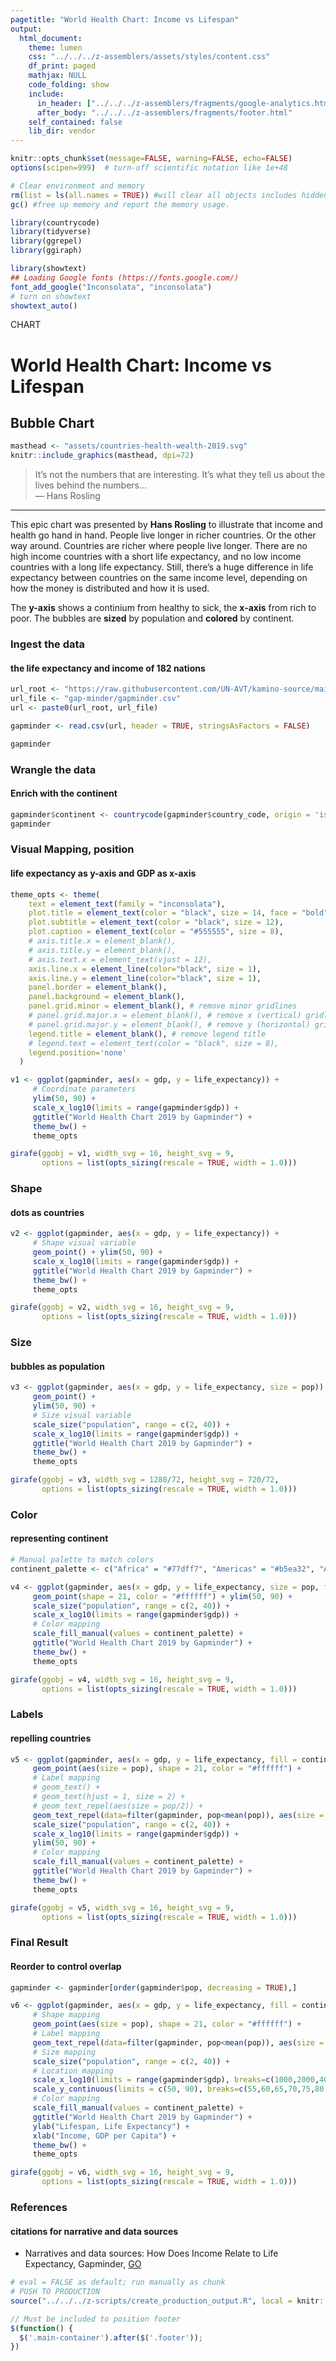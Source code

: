 ```yaml
---
pagetitle: "World Health Chart: Income vs Lifespan"
output: 
  html_document:
    theme: lumen
    css: "../../../z-assemblers/assets/styles/content.css"
    df_print: paged
    mathjax: NULL
    code_folding: show
    include:
      in_header: ["../../../z-assemblers/fragments/google-analytics.html", "../../../z-assemblers/fragments/header.html"]
      after_body: "../../../z-assemblers/fragments/footer.html"
    self_contained: false
    lib_dir: vendor
---
```


```r

knitr::opts_chunk$set(message=FALSE, warning=FALSE, echo=FALSE)
options(scipen=999)  # turn-off scientific notation like 1e+48

# Clear environment and memory
rm(list = ls(all.names = TRUE)) #will clear all objects includes hidden objects.
gc() #free up memory and report the memory usage.

library(countrycode)
library(tidyverse)
library(ggrepel)
library(ggiraph)

library(showtext)
## Loading Google fonts (https://fonts.google.com/)
font_add_google("Inconsolata", "inconsolata")
# turn on showtext
showtext_auto()

```

<div class="activity">
CHART  
</div>

# World Health Chart: Income vs Lifespan
## Bubble Chart

```r

masthead <- "assets/countries-health-wealth-2019.svg"
knitr::include_graphics(masthead, dpi=72)

```


> It’s not the numbers that are interesting. It’s what they tell us about the lives behind the numbers...\
--- Hans Rosling\

***

This epic chart was presented by __Hans Rosling__ to illustrate that income and health go hand in hand. People live longer in richer countries. Or the other way around. Countries are richer where people live longer. There are no high income countries with a short life expectancy, and no low income countries with a long life expectancy. Still, there’s a huge difference in life expectancy between countries on the same income level, depending on how the money is distributed and how it is used.

The __y-axis__ shows a continium from healthy to sick, the __x-axis__ from rich to poor. The bubbles are __sized__ by population and __colored__ by continent.

### Ingest the data
#### the life expectancy and income of 182 nations


```r

url_root <- "https://raw.githubusercontent.com/UN-AVT/kamino-source/main/sources/0-shared/data/"
url_file <- "gap-minder/gapminder.csv"
url <- paste0(url_root, url_file)

gapminder <- read.csv(url, header = TRUE, stringsAsFactors = FALSE)

gapminder


```

### Wrangle the data
#### Enrich with the continent

```r

gapminder$continent <- countrycode(gapminder$country_code, origin = 'iso3c', destination = 'continent')
gapminder

```


### Visual Mapping, position
#### life expectancy as y-axis and GDP as x-axis

```r

theme_opts <- theme(
    text = element_text(family = "inconsolata"), 
    plot.title = element_text(color = "black", size = 14, face = "bold"),
    plot.subtitle = element_text(color = "black", size = 12),
    plot.caption = element_text(color = "#555555", size = 8),
    # axis.title.x = element_blank(),
    # axis.title.y = element_blank(),
    # axis.text.x = element_text(vjust = 12),
    axis.line.x = element_line(color="black", size = 1),
    axis.line.y = element_line(color="black", size = 1),
    panel.border = element_blank(),
    panel.background = element_blank(),
    panel.grid.minor = element_blank(), # remove minor gridlines
    # panel.grid.major.x = element_blank(), # remove x (vertical) gridlines
    # panel.grid.major.y = element_blank(), # remove y (horizontal) gridlines
    legend.title = element_blank(), # remove legend title
    # legend.text = element_text(color = "black", size = 8),
    legend.position='none'
  )

v1 <- ggplot(gapminder, aes(x = gdp, y = life_expectancy)) +
     # Coordinate parameters
     ylim(50, 90) +
     scale_x_log10(limits = range(gapminder$gdp)) +
     ggtitle("World Health Chart 2019 by Gapminder") + 
     theme_bw() +
     theme_opts

girafe(ggobj = v1, width_svg = 16, height_svg = 9,
       options = list(opts_sizing(rescale = TRUE, width = 1.0)))

```


### Shape
#### dots as countries

```r

v2 <- ggplot(gapminder, aes(x = gdp, y = life_expectancy)) +
     # Shape visual variable
     geom_point() + ylim(50, 90) +
     scale_x_log10(limits = range(gapminder$gdp)) +
     ggtitle("World Health Chart 2019 by Gapminder") + 
     theme_bw() +
     theme_opts

girafe(ggobj = v2, width_svg = 16, height_svg = 9,
       options = list(opts_sizing(rescale = TRUE, width = 1.0)))


```


### Size
#### bubbles as population

```r

v3 <- ggplot(gapminder, aes(x = gdp, y = life_expectancy, size = pop)) +
     geom_point() + 
     ylim(50, 90) +
     # Size visual variable
     scale_size("population", range = c(2, 40)) +
     scale_x_log10(limits = range(gapminder$gdp)) +
     ggtitle("World Health Chart 2019 by Gapminder") + 
     theme_bw() +
     theme_opts

girafe(ggobj = v3, width_svg = 1280/72, height_svg = 720/72,
       options = list(opts_sizing(rescale = TRUE, width = 1.0)))


```


### Color
#### representing continent

```r

# Manual palette to match colors
continent_palette <- c("Africa" = "#77dff7", "Americas" = "#b5ea32", "Asia" = "#ff5973", "Europe" = "#ffe800", "Oceania" = "#ff5973")

v4 <- ggplot(gapminder, aes(x = gdp, y = life_expectancy, size = pop, fill = continent)) +
     geom_point(shape = 21, color = "#ffffff") + ylim(50, 90) +
     scale_size("population", range = c(2, 40)) +
     scale_x_log10(limits = range(gapminder$gdp)) +
     # Color mapping
     scale_fill_manual(values = continent_palette) +
     ggtitle("World Health Chart 2019 by Gapminder") + 
     theme_bw() +
     theme_opts

girafe(ggobj = v4, width_svg = 16, height_svg = 9,
       options = list(opts_sizing(rescale = TRUE, width = 1.0)))

```


### Labels
#### repelling countries


```r

v5 <- ggplot(gapminder, aes(x = gdp, y = life_expectancy, fill = continent, label = country )) +
     geom_point(aes(size = pop), shape = 21, color = "#ffffff") +
     # Label mapping
     # geom_text() +
     # geom_text(hjust = 1, size = 2) +
     # geom_text_repel(aes(size = pop/2)) +
     geom_text_repel(data=filter(gapminder, pop<mean(pop)), aes(size = pop/2), family = "inconsolata") +
     scale_size("population", range = c(2, 40)) +
     scale_x_log10(limits = range(gapminder$gdp)) +
     ylim(50, 90) +
     # Color mapping
     scale_fill_manual(values = continent_palette) +
     ggtitle("World Health Chart 2019 by Gapminder") + 
     theme_bw() +
     theme_opts

girafe(ggobj = v5, width_svg = 16, height_svg = 9,
       options = list(opts_sizing(rescale = TRUE, width = 1.0)))

```


### Final Result
#### Reorder to control overlap


```r

gapminder <- gapminder[order(gapminder$pop, decreasing = TRUE),]

v6 <- ggplot(gapminder, aes(x = gdp, y = life_expectancy, fill = continent, label = country )) +
     # Shape mapping
     geom_point(aes(size = pop), shape = 21, color = "#ffffff") +
     # Label mapping
     geom_text_repel(data=filter(gapminder, pop<mean(pop)), aes(size = pop/2), family = "inconsolata") +
     # Size mapping
     scale_size("population", range = c(2, 40)) +
     # Location mapping
     scale_x_log10(limits = range(gapminder$gdp), breaks=c(1000,2000,4000,8000,16000,32000,64000)) +
     scale_y_continuous(limits = c(50, 90), breaks=c(55,60,65,70,75,80,85)) +
     # Color mapping
     scale_fill_manual(values = continent_palette) +
     ggtitle("World Health Chart 2019 by Gapminder") +
     ylab("Lifespan, Life Expectancy") +
     xlab("Income, GDP per Capita") +
     theme_bw() +
     theme_opts

girafe(ggobj = v6, width_svg = 16, height_svg = 9,
       options = list(opts_sizing(rescale = TRUE, width = 1.0)))


```

### References
#### citations for narrative and data sources

* Narratives and data sources: How Does Income Relate to Life Expectancy, Gapminder, [GO](https://www.gapminder.org/answers/how-does-income-relate-to-life-expectancy){target="_blank"}


```r

# eval = FALSE as default; run manually as chunk
# PUSH TO PRODUCTION
source("../../../z-scripts/create_production_output.R", local = knitr::knit_global())

```


```js

// Must be included to position footer
$(function() {
  $('.main-container').after($('.footer'));
})

```
